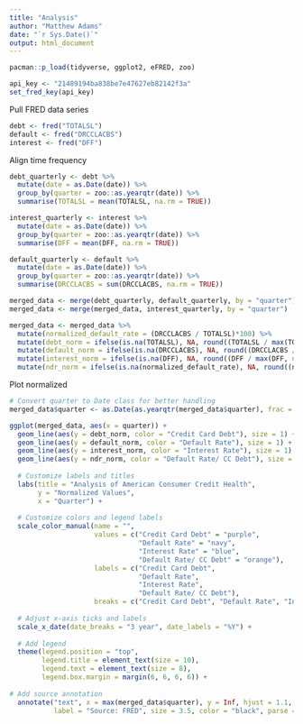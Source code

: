 ---
title: "Analysis"
author: "Matthew Adams"
date: "`r Sys.Date()`"
output: html_document
---

```{r setup}
pacman::p_load(tidyverse, ggplot2, eFRED, zoo)

api_key <- "21489194ba838be7e47627eb82142f3a"
set_fred_key(api_key)
```

Pull FRED data series
```{r }
debt <- fred("TOTALSL")
default <- fred("DRCCLACBS")
interest <- fred("DFF")
```

Align time frequency
```{r }
debt_quarterly <- debt %>%
  mutate(date = as.Date(date)) %>%
  group_by(quarter = zoo::as.yearqtr(date)) %>%
  summarise(TOTALSL = mean(TOTALSL, na.rm = TRUE))

interest_quarterly <- interest %>%
  mutate(date = as.Date(date)) %>%
  group_by(quarter = zoo::as.yearqtr(date)) %>%
  summarise(DFF = mean(DFF, na.rm = TRUE))

default_quarterly <- default %>%
  mutate(date = as.Date(date)) %>%
  group_by(quarter = zoo::as.yearqtr(date)) %>%
  summarise(DRCCLACBS = sum(DRCCLACBS, na.rm = TRUE))

merged_data <- merge(debt_quarterly, default_quarterly, by = "quarter")
merged_data <- merge(merged_data, interest_quarterly, by = "quarter")

merged_data <- merged_data %>%
  mutate(normalized_default_rate = (DRCCLACBS / TOTALSL)*100) %>% 
  mutate(debt_norm = ifelse(is.na(TOTALSL), NA, round((TOTALSL / max(TOTALSL, na.rm = TRUE)), 2))) %>% 
  mutate(default_norm = ifelse(is.na(DRCCLACBS), NA, round((DRCCLACBS / max(DRCCLACBS, na.rm = TRUE)), 2))) %>% 
  mutate(interest_norm = ifelse(is.na(DFF), NA, round((DFF / max(DFF, na.rm = TRUE)), 2))) %>% 
  mutate(ndr_norm = ifelse(is.na(normalized_default_rate), NA, round((normalized_default_rate / max(normalized_default_rate, na.rm = TRUE)), 2)))

```

Plot normalized
```{r }
# Convert quarter to Date class for better handling
merged_data$quarter <- as.Date(as.yearqtr(merged_data$quarter), frac = 1)

ggplot(merged_data, aes(x = quarter)) +
  geom_line(aes(y = debt_norm, color = "Credit Card Debt"), size = 1) +
  geom_line(aes(y = default_norm, color = "Default Rate"), size = 1) +
  geom_line(aes(y = interest_norm, color = "Interest Rate"), size = 1) +
  geom_line(aes(y = ndr_norm, color = "Default Rate/ CC Debt"), size = 1) +
  
  # Customize labels and titles
  labs(title = "Analysis of American Consumer Credit Health",
       y = "Normalized Values",
       x = "Quarter") +
  
  # Customize colors and legend labels
  scale_color_manual(name = "",
                     values = c("Credit Card Debt" = "purple", 
                                "Default Rate" = "navy",
                                "Interest Rate" = "blue",
                                "Default Rate/ CC Debt" = "orange"),
                     labels = c("Credit Card Debt", 
                                "Default Rate",
                                "Interest Rate",
                                "Default Rate/ CC Debt"),
                     breaks = c("Credit Card Debt", "Default Rate", "Interest Rate", "Default Rate/ CC Debt")) +
  
  # Adjust x-axis ticks and labels
  scale_x_date(date_breaks = "3 year", date_labels = "%Y") +
  
  # Add legend
  theme(legend.position = "top",
        legend.title = element_text(size = 10),
        legend.text = element_text(size = 8),
        legend.box.margin = margin(6, 6, 6, 6)) +
  
# Add source annotation
  annotate("text", x = max(merged_data$quarter), y = Inf, hjust = 1.1, vjust = 1.1,
           label = "Source: FRED", size = 3.5, color = "black", parse = TRUE)
```

```{r}

```


